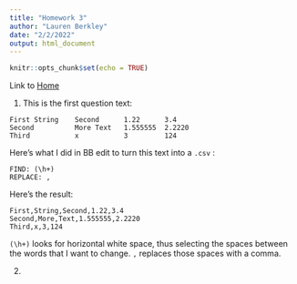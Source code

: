 ```yaml
---
title: "Homework 3"
author: "Lauren Berkley"
date: "2/2/2022"
output: html_document
---
```


```r
knitr::opts_chunk$set(echo = TRUE)
```

Link to [Home](index.html)

1. This is the first question text:   
```
First String    Second      1.22      3.4
Second          More Text   1.555555  2.2220
Third           x           3         124
```

Here's what I did in BB edit to turn this text into a `.csv` :   
```
FIND: (\h+)
REPLACE: ,
```

Here's the result:   
```
First,String,Second,1.22,3.4
Second,More,Text,1.555555,2.2220
Third,x,3,124
```   

`(\h+)` looks for horizontal white space, thus selecting the spaces between the words that I want to change. `,` replaces those spaces with a comma.

2. 
